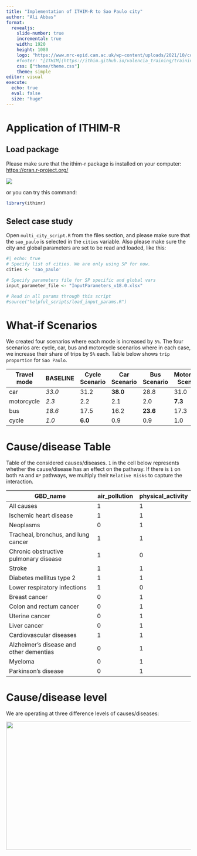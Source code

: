 ```yaml
---
title: "Implementation of ITHIM-R to Sao Paulo city"
author: "Ali Abbas"
format: 
  revealjs:
    slide-number: true
    incremental: true
    width: 1920
    height: 1080
    logo: "https://www.mrc-epid.cam.ac.uk/wp-content/uploads/2021/10/colour-epi-logo.png"
    #footer: "[ITHIM](https://ithim.github.io/valencia_training/training_materials//)"
    css: ["theme/theme.css"]
    theme: simple
editor: visual
execute: 
  echo: true
  eval: false
  size: "huge"
---
```


# Application of ITHIM-R

## Load package

Please make sure that the ithim-r package is installed on your computer: [https://cran.r-project.org/](The%20Comprehensive%20R%20Archive%20Network)

![](images/paste-F7C7570F.png)

or you can try this command:

```r
library(ithimr)
```

## Select case study

Open `multi_city_script.R` from the files section, and please make sure that the `sao_paulo` is selected in the `cities` variable. Also please make sure the city and global parameters are set to be read and loaded, like this:

```r
#| echo: true
# Specify list of cities. We are only using SP for now.
cities <- 'sao_paulo'

# Specify parameters file for SP specific and global vars
input_parameter_file <- "InputParameters_v18.0.xlsx"

# Read in all params through this script
#source("helpful_scripts/load_input_params.R")
```

# What-if Scenarios

We created four scenarios where each mode is increased by `5%`. The four scenarios are: cycle, car, bus and motorcycle scenarios where in each case, we increase their share of trips by `5%` each. Table below shows `trip proportion` for `Sao Paulo`.

| Travel mode | BASELINE | Cycle Scenario | Car Scenario | Bus Scenario | Motorcycle Scenario |
|------------|------------|------------|------------|------------|------------|
| car         | *33.0*   | 31.2           | **38.0**     | 28.8         | 31.0                |
| motorcycle  | *2.3*    | 2.2            | 2.1          | 2.0          | **7.3**             |
| bus         | *18.6*   | 17.5           | 16.2         | **23.6**     | 17.3                |
| cycle       | *1.0*    | **6.0**        | 0.9          | 0.9          | 1.0                 |

# Cause/disease Table

Table of the considered causes/diseases. `1` in the cell below represents whether the cause/disease has an effect on the pathway. If there is `1` on both `PA` and `AP` pathways, we multiply their `Relative Risks` to capture the interaction.

| GBD_name                                | air_pollution | physical_activity |
|-------------------------------------|-----------------|------------------|
| All causes                              | 1             | 1                 |
| Ischemic heart disease                  | 1             | 1                 |
| Neoplasms                               | 0             | 1                 |
| Tracheal, bronchus, and lung cancer     | 1             | 1                 |
| Chronic obstructive pulmonary disease   | 1             | 0                 |
| Stroke                                  | 1             | 1                 |
| Diabetes mellitus type 2                | 1             | 1                 |
| Lower respiratory infections            | 1             | 0                 |
| Breast cancer                           | 0             | 1                 |
| Colon and rectum cancer                 | 0             | 1                 |
| Uterine cancer                          | 0             | 1                 |
| Liver cancer                            | 0             | 1                 |
| Cardiovascular diseases                 | 1             | 1                 |
| Alzheimer's disease and other dementias | 0             | 1                 |
| Myeloma                                 | 0             | 1                 |
| Parkinson's disease                     | 0             | 1                 |

# Cause/disease level

We are operating at three difference levels of causes/diseases:

![](images/paste-5F7B6997.png){width="772" height="349"}
